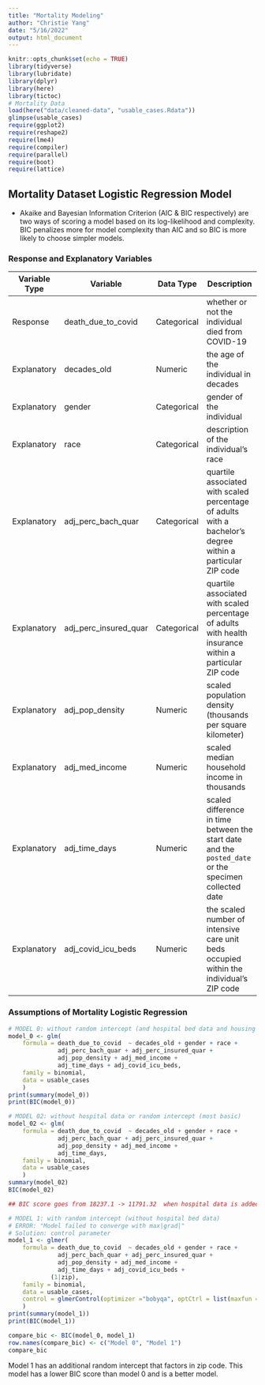 ```yaml
---
title: "Mortality Modeling"
author: "Christie Yang"
date: "5/16/2022"
output: html_document
---
```


```r
knitr::opts_chunk$set(echo = TRUE)
library(tidyverse)
library(lubridate)
library(dplyr)
library(here)
library(tictoc)
# Mortality Data
load(here("data/cleaned-data", "usable_cases.Rdata"))
glimpse(usable_cases)
require(ggplot2)
require(reshape2)
require(lme4)
require(compiler)
require(parallel)
require(boot)
require(lattice)
```

## Mortality Dataset Logistic Regression Model  

- Akaike and Bayesian Information Criterion (AIC & BIC respectively) are two ways of scoring a model based on its log-likelihood and complexity. BIC penalizes more for model complexity than AIC and so BIC is more likely to choose simpler models. 

### Response and Explanatory Variables

|  Variable Type  |   Variable        | Data Type | Description |
|-------------|-----------------|-------------|----------------------------------------|
| Response    | death_due_to_covid          | Categorical | whether or not the individual died from COVID-19 |
| Explanatory | decades_old             | Numeric     | the age of the individual in decades             |
| Explanatory | gender       | Categorical | gender of the individual |
| Explanatory | race   | Categorical | description of the individual's race |
| Explanatory | adj_perc_bach_quar  | Categorical | quartile associated with scaled percentage of adults with a bachelor's degree within a particular ZIP code |
| Explanatory | adj_perc_insured_quar            | Categorical | quartile associated with scaled percentage of adults with health insurance within a particular ZIP code |
| Explanatory | adj_pop_density          | Numeric | scaled population density (thousands per square kilometer) |
| Explanatory | adj_med_income  | Numeric     | scaled median household income in thousands |
| Explanatory | adj_time_days | Numeric | scaled difference in time between the start date and the `posted_date` or the specimen collected date |
| Explanatory | adj_covid_icu_beds | Numeric | the scaled number of intensive care unit beds occupied within the individual's ZIP code

### Assumptions of Mortality Logistic Regression  

```r
# MODEL 0: without random intercept (and hospital bed data and housing data)
model_0 <- glm(
    formula = death_due_to_covid  ~ decades_old + gender + race + 
              adj_perc_bach_quar + adj_perc_insured_quar +
              adj_pop_density + adj_med_income +
              adj_time_days + adj_covid_icu_beds,
    family = binomial, 
    data = usable_cases
    )
print(summary(model_0))
print(BIC(model_0))

# MODEL 02: without hospital data or random intercept (most basic)
model_02 <- glm(
    formula = death_due_to_covid  ~ decades_old + gender + race + 
              adj_perc_bach_quar + adj_perc_insured_quar +
              adj_pop_density + adj_med_income +
              adj_time_days,
    family = binomial, 
    data = usable_cases
    )
summary(model_02)
BIC(model_02)

## BIC score goes from 18237.1 -> 11791.32  when hospital data is added
```


```r
# MODEL 1: with random intercept (without hospital bed data)
# ERROR: "Model failed to converge with max|grad|"
# Solution: control parameter 
model_1 <- glmer(
    formula = death_due_to_covid  ~ decades_old + gender + race + 
              adj_perc_bach_quar + adj_perc_insured_quar +
              adj_pop_density + adj_med_income +
              adj_time_days + adj_covid_icu_beds + 
            (1|zip),
    family = binomial, 
    data = usable_cases,
    control = glmerControl(optimizer ="bobyqa", optCtrl = list(maxfun = 2e6))
    )
print(summary(model_1))
print(BIC(model_1))
```

```r
compare_bic <- BIC(model_0, model_1) 
row.names(compare_bic) <- c("Model 0", "Model 1")
compare_bic
```

Model 1 has an additional random intercept that factors in zip code. This model 
has a lower BIC score than model 0 and is a better model. 

